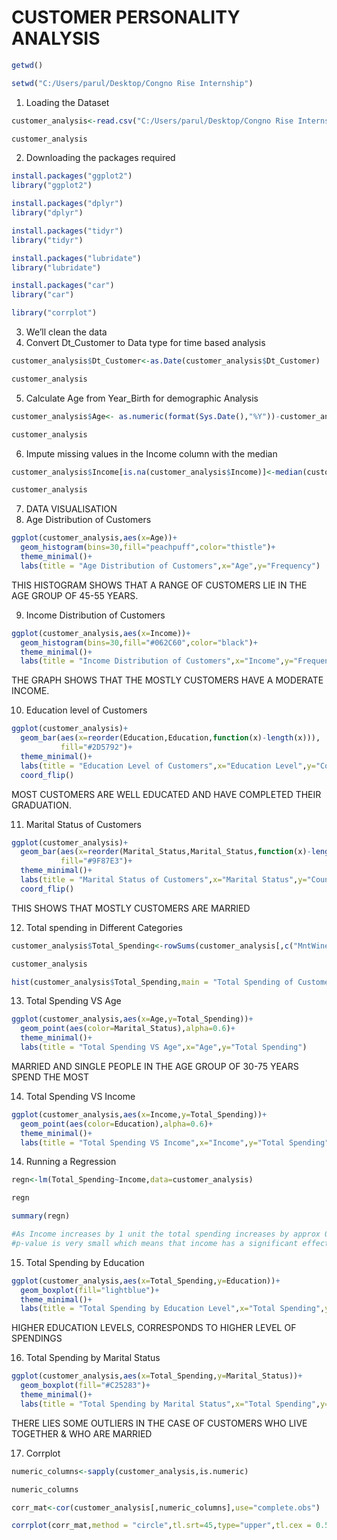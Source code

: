 # CUSTOMER PERSONALITY ANALYSIS

```{r}
getwd()
```

```{r}
setwd("C:/Users/parul/Desktop/Congno Rise Internship")
```

1.  Loading the Dataset

```{r}
customer_analysis<-read.csv("C:/Users/parul/Desktop/Congno Rise Internship/customer_analysis.csv")
```

```{r}
customer_analysis
```

2.  Downloading the packages required

```{r}
install.packages("ggplot2")
library("ggplot2")
```

```{r}
install.packages("dplyr")
library("dplyr")
```

```{r}
install.packages("tidyr")
library("tidyr")
```

```{r}
install.packages("lubridate")
library("lubridate")
```

```{r}
install.packages("car")
library("car")
```
```{r}
library("corrplot")
```

3.  We'll clean the data
4.  Convert Dt_Customer to Data type for time based analysis

```{r}
customer_analysis$Dt_Customer<-as.Date(customer_analysis$Dt_Customer)
```

```{r}
customer_analysis
```

5.  Calculate Age from Year_Birth for demographic Analysis

```{r}
customer_analysis$Age<- as.numeric(format(Sys.Date(),"%Y"))-customer_analysis$Year_Birth
```

```{r}
customer_analysis
```

6.  Impute missing values in the Income column with the median

```{r}
customer_analysis$Income[is.na(customer_analysis$Income)]<-median(customer_analysis$Income,na.rm = TRUE)
```

```{r}
customer_analysis
```

7.  DATA VISUALISATION
8.  Age Distribution of Customers

```{r}
ggplot(customer_analysis,aes(x=Age))+
  geom_histogram(bins=30,fill="peachpuff",color="thistle")+
  theme_minimal()+
  labs(title = "Age Distribution of Customers",x="Age",y="Frequency")
```

THIS HISTOGRAM SHOWS THAT A RANGE OF CUSTOMERS LIE IN THE AGE GROUP OF 45-55 YEARS.

9.  Income Distribution of Customers

```{r}
ggplot(customer_analysis,aes(x=Income))+
  geom_histogram(bins=30,fill="#062C60",color="black")+
  theme_minimal()+
  labs(title = "Income Distribution of Customers",x="Income",y="Frequency")+

```

THE GRAPH SHOWS THAT THE MOSTLY CUSTOMERS HAVE A MODERATE INCOME.

10. Education level of Customers

```{r}
ggplot(customer_analysis)+
  geom_bar(aes(x=reorder(Education,Education,function(x)-length(x))),
           fill="#2D5792")+
  theme_minimal()+
  labs(title = "Education Level of Customers",x="Education Level",y="Count")+
  coord_flip()
```

MOST CUSTOMERS ARE WELL EDUCATED AND HAVE COMPLETED THEIR GRADUATION.

11. Marital Status of Customers

```{r}
ggplot(customer_analysis)+
  geom_bar(aes(x=reorder(Marital_Status,Marital_Status,function(x)-length(x))),
           fill="#9F87E3")+
  theme_minimal()+
  labs(title = "Marital Status of Customers",x="Marital Status",y="Count")+
  coord_flip()
```

THIS SHOWS THAT MOSTLY CUSTOMERS ARE MARRIED

12. Total spending in Different Categories

```{r}
customer_analysis$Total_Spending<-rowSums(customer_analysis[,c("MntWines","MntFruits","MntMeatProducts","MntFishProducts","MntSweetProducts","MntGoldProds")])
```

```{r}
customer_analysis
```

```{r}
hist(customer_analysis$Total_Spending,main = "Total Spending of Customers",xlab = "Total Spending",col="#35063E")
```

13. Total Spending VS Age

```{r}
ggplot(customer_analysis,aes(x=Age,y=Total_Spending))+
  geom_point(aes(color=Marital_Status),alpha=0.6)+
  theme_minimal()+
  labs(title = "Total Spending VS Age",x="Age",y="Total Spending")
```

MARRIED AND SINGLE PEOPLE IN THE AGE GROUP OF 30-75 YEARS SPEND THE MOST

14. Total Spending VS Income

```{r}
ggplot(customer_analysis,aes(x=Income,y=Total_Spending))+
  geom_point(aes(color=Education),alpha=0.6)+
  theme_minimal()+
  labs(title = "Total Spending VS Income",x="Income",y="Total Spending")
```
14. Running a Regression
```{r}
regn<-lm(Total_Spending~Income,data=customer_analysis)
```

```{r}
regn
```

```{r}
summary(regn)
```

```{r}
#As Income increases by 1 unit the total spending increases by approx 0.016 units
#p-value is very small which means that income has a significant effect on total #spending
```
15. Total Spending by Education
```{r}
ggplot(customer_analysis,aes(x=Total_Spending,y=Education))+
  geom_boxplot(fill="lightblue")+
  theme_minimal()+
  labs(title = "Total Spending by Education Level",x="Total Spending",y="Education")
```
HIGHER EDUCATION LEVELS, CORRESPONDS TO HIGHER LEVEL OF SPENDINGS

16. Total Spending by Marital Status
```{r}
ggplot(customer_analysis,aes(x=Total_Spending,y=Marital_Status))+
  geom_boxplot(fill="#C25283")+
  theme_minimal()+
  labs(title = "Total Spending by Marital Status",x="Total Spending",y="Marital Status")
```
THERE LIES SOME OUTLIERS IN THE CASE OF CUSTOMERS WHO LIVE TOGETHER & WHO ARE MARRIED

17. Corrplot
```{r}
numeric_columns<-sapply(customer_analysis,is.numeric)
```

```{r}
numeric_columns
```
```{r}
corr_mat<-cor(customer_analysis[,numeric_columns],use="complete.obs")
```
```{r}
corrplot(corr_mat,method = "circle",tl.srt=45,type="upper",tl.cex = 0.5,tl.col = "black")
```

